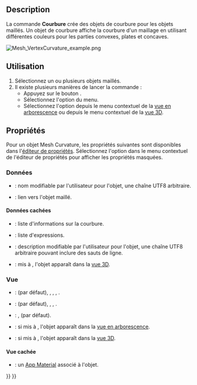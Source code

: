 <languages/>

{{Docnav/fr
|[[Mesh_BoundingBox/fr|Limites englobantes]]
|[[Mesh_HarmonizeNormals/fr|Harmoniser les normales]]
|[[Mesh_Workbench/fr|Atelier Mesh]]
|IconL=Mesh_BoundingBox.svg
|IconR=Mesh_HarmonizeNormals.svg
|IconC=Workbench_Mesh.svg
}}

{{GuiCommand/fr
|Name=Mesh VertexCurvature
|Name/fr=Mesh Courbure
|MenuLocation=Maillages → Tracer la courbure
|Workbenches=[[Mesh_Workbench/fr|Mesh]]
|SeeAlso=[[Mesh_CurvatureInfo/fr|Mesh Info sur les courbures]]
}}

==Description==

La commande '''Courbure''' crée des objets de courbure pour les objets maillés. Un objet de courbure affiche la courbure d'un maillage en utilisant différentes couleurs pour les parties convexes, plates et concaves.

[[Image:Mesh_VertexCurvature_example.png]]
{{Caption|Exemple d'un objet Mesh Courbure}}

<span id="Usage"></span>
==Utilisation==

# Sélectionnez un ou plusieurs objets maillés.
# Il existe plusieurs manières de lancer la commande :
#* Appuyez sur le bouton {{Button|[[Image:Mesh_VertexCurvature.svg|16px]] [[Mesh_VertexCurvature/fr|Tracer la courbure]]}}.
#* Sélectionnez l'option {{MenuCommand|Maillages → [[Image: Mesh_VertexCurvature.svg|16px]] Tracer la courbure}} du menu.
#* Sélectionnez l'option {{MenuCommand|[[Image: Mesh_VertexCurvature.svg|16px]] Tracer la courbure}} depuis le menu contextuel de la [[Tree_view/fr|vue en arborescence]] ou depuis le menu contextuel de la [[3D_view/fr|vue 3D]].

<span id="Properties"></span>
==Propriétés==

Pour un objet Mesh Curvature, les propriétés suivantes sont disponibles dans l'[[Property_editor/fr|éditeur de propriétés]]. Sélectionnez l'option {{MenuCommand|Afficher les propriétés cachées}} dans le menu contextuel de l'éditeur de propriétés pour afficher les propriétés masquées.

<span id="Data"></span>
===Données=== 

{{TitleProperty|Base}}

* {{PropertyData|Label|String}} : nom modifiable par l'utilisateur pour l'objet, une chaîne UTF8 arbitraire.
* {{PropertyData|Source|Link}} : lien vers l'objet maillé.

<span id="Data_hidden"></span>
==== Données cachées ====

{{TitleProperty|Base}}

* {{PropertyData|Curv Info|CurvatureList}} : liste d'informations sur la courbure.
* {{PropertyData|Expression Engine|ExpressionEngine}} : liste d'expressions.
* {{PropertyData|Label2|String}} : description modifiable par l'utilisateur pour l'objet, une chaîne UTF8 arbitraire pouvant inclure des sauts de ligne.
* {{PropertyData|Visibility|Bool}} : mis à {{TRUE}}, l'objet apparaît dans la [[3D_view/fr|vue 3D]].

<span id="View"></span>
=== Vue ===

{{TitleProperty|Base}}

* {{PropertyView|Display Mode|Enumeration}} : {{value|Absolute Curvature}} (par défaut), {{value|Mean Curvature}}, {{value|Gaussian Curvature}}, {{value|Maximum Curvature}}, {{value|Courbure minimale}}.
* {{PropertyView|On Top When Selected|Enumeration}} : {{value|Disabled}} (par défaut), {{value|Enabled}}, {{value|Object}}, {{value|Element}}.
* {{PropertyView|Selection Style|Enumeration}} : {{value|Shape}}, {{value|BoundBox}} (par défaut).
* {{PropertyView|Show In Tree|Bool}} : si mis à {{TRUE}}, l'objet apparaît dans la [[Tree_view/fr|vue en arborescence]].
* {{PropertyView|Visibility|Bool}} : si mis à {{TRUE}}, l'objet apparaît dans la [[3D_view/fr|vue 3D]].

<span id="View_hidden"></span>
==== Vue cachée ====

{{TitleProperty|Base}}

* {{PropertyView|Texture Material|Material}} : un [[App_Material/fr|App Material]] associé à l'objet.


{{Docnav/fr
|[[Mesh_BoundingBox/fr|Limites englobantes]]
|[[Mesh_HarmonizeNormals/fr|Harmoniser les normales]]
|[[Mesh_Workbench/fr|Atelier Mesh]]
|IconL=Mesh_BoundingBox.svg
|IconR=Mesh_HarmonizeNormals.svg
|IconC=Workbench_Mesh.svg
}}

{{Mesh Tools navi{{#translation:}}}}
{{Userdocnavi{{#translation:}}}}
{{clear}}